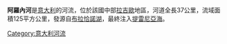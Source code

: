 {{Unreferenced|time=2021-10-16T16:10:24+00:00}}
'''阿羅內河'''是[[意大利|意大利]]的河流，位於該國中部[[拉吉歐|拉吉歐]]地區，河道全長37公里，流域面積125平方公里，發源自[[布拉恰諾湖|布拉恰諾湖]]，最終注入[[提雷尼亞海|提雷尼亞海]]。

{{Italy-geo-stub}}
[[Category:意大利河流|Category:意大利河流]]